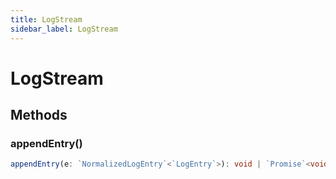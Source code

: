 ```yaml
---
title: LogStream
sidebar_label: LogStream
---
```


# LogStream

## Methods

### appendEntry()

```typescript
appendEntry(e: `NormalizedLogEntry`<`LogEntry`>): void | `Promise`<void>
```

